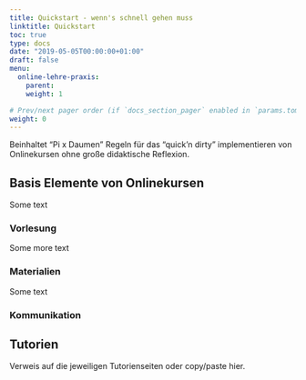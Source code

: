 ```yaml
---
title: Quickstart - wenn's schnell gehen muss
linktitle: Quickstart
toc: true
type: docs
date: "2019-05-05T00:00:00+01:00"
draft: false
menu:
  online-lehre-praxis:
    parent: 
    weight: 1

# Prev/next pager order (if `docs_section_pager` enabled in `params.toml`)
weight: 0
---
```


Beinhaltet “Pi x Daumen” Regeln für das “quick’n dirty” implementieren von Onlinekursen ohne große didaktische Reflexion. 

## Basis Elemente von Onlinekursen

Some text

### Vorlesung

Some more text

### Materialien

Some text

### Kommunikation

## Tutorien

Verweis auf die jeweiligen Tutorienseiten oder copy/paste hier.

